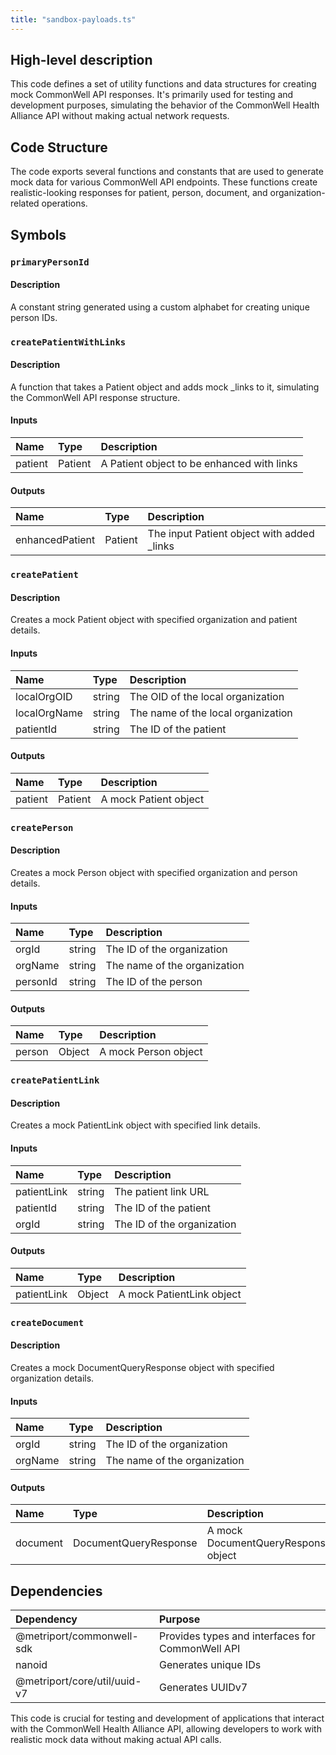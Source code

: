 ```yaml
---
title: "sandbox-payloads.ts"
---
```


## High-level description
This code defines a set of utility functions and data structures for creating mock CommonWell API responses. It's primarily used for testing and development purposes, simulating the behavior of the CommonWell Health Alliance API without making actual network requests.

## Code Structure
The code exports several functions and constants that are used to generate mock data for various CommonWell API endpoints. These functions create realistic-looking responses for patient, person, document, and organization-related operations.

## Symbols

### `primaryPersonId`
#### Description
A constant string generated using a custom alphabet for creating unique person IDs.

### `createPatientWithLinks`
#### Description
A function that takes a Patient object and adds mock _links to it, simulating the CommonWell API response structure.

#### Inputs
| Name | Type | Description |
|:-----|:-----|:------------|
| patient | Patient | A Patient object to be enhanced with links |

#### Outputs
| Name | Type | Description |
|:-----|:-----|:------------|
| enhancedPatient | Patient | The input Patient object with added _links |

### `createPatient`
#### Description
Creates a mock Patient object with specified organization and patient details.

#### Inputs
| Name | Type | Description |
|:-----|:-----|:------------|
| localOrgOID | string | The OID of the local organization |
| localOrgName | string | The name of the local organization |
| patientId | string | The ID of the patient |

#### Outputs
| Name | Type | Description |
|:-----|:-----|:------------|
| patient | Patient | A mock Patient object |

### `createPerson`
#### Description
Creates a mock Person object with specified organization and person details.

#### Inputs
| Name | Type | Description |
|:-----|:-----|:------------|
| orgId | string | The ID of the organization |
| orgName | string | The name of the organization |
| personId | string | The ID of the person |

#### Outputs
| Name | Type | Description |
|:-----|:-----|:------------|
| person | Object | A mock Person object |

### `createPatientLink`
#### Description
Creates a mock PatientLink object with specified link details.

#### Inputs
| Name | Type | Description |
|:-----|:-----|:------------|
| patientLink | string | The patient link URL |
| patientId | string | The ID of the patient |
| orgId | string | The ID of the organization |

#### Outputs
| Name | Type | Description |
|:-----|:-----|:------------|
| patientLink | Object | A mock PatientLink object |

### `createDocument`
#### Description
Creates a mock DocumentQueryResponse object with specified organization details.

#### Inputs
| Name | Type | Description |
|:-----|:-----|:------------|
| orgId | string | The ID of the organization |
| orgName | string | The name of the organization |

#### Outputs
| Name | Type | Description |
|:-----|:-----|:------------|
| document | DocumentQueryResponse | A mock DocumentQueryResponse object |

## Dependencies
| Dependency | Purpose |
|:-----------|:--------|
| @metriport/commonwell-sdk | Provides types and interfaces for CommonWell API |
| nanoid | Generates unique IDs |
| @metriport/core/util/uuid-v7 | Generates UUIDv7 |

This code is crucial for testing and development of applications that interact with the CommonWell Health Alliance API, allowing developers to work with realistic mock data without making actual API calls.